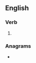 ==English==

===Verb===
{{head|en|verb form}}

# {{present participle of|en|reorient|nocat=1}}

===Anagrams===
* {{anagrams|en|a=eegiinnorrt|interregion}}